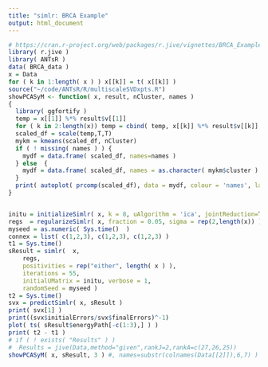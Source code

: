 ```yaml
---
title: "simlr: BRCA Example"
output: html_document
---
```



```r
# https://cran.r-project.org/web/packages/r.jive/vignettes/BRCA_Example.html
library( r.jive )
library( ANTsR )
data( BRCA_data )
x = Data
for ( k in 1:length( x ) ) x[[k]] = t( x[[k]] )
source("~/code/ANTsR/R/multiscaleSVDxpts.R")
showPCASyM <- function( x, result, nCluster, names )
{
  library( ggfortify )
  temp = x[[1]] %*% result$v[[1]]
  for ( k in 2:length(x)) temp = cbind( temp, x[[k]] %*% result$v[[k]] )
  scaled_df = scale(temp,T,T)
  mykm = kmeans(scaled_df, nCluster)
  if ( ! missing( names ) ) {
    mydf = data.frame( scaled_df, names=names )
  } else  {
    mydf = data.frame( scaled_df, names = as.character( mykm$cluster ) )
  }
  print( autoplot( prcomp(scaled_df), data = mydf, colour = 'names', label = F ) )
}


initu = initializeSimlr( x, k = 8, uAlgorithm = 'ica', jointReduction=T )
regs  = regularizeSimlr( x, fraction = 0.05, sigma = rep(2,length(x)) )
myseed = as.numeric( Sys.time()  )
connex = list( c(1,2,3), c(1,2,3), c(1,2,3) )
t1 = Sys.time()
sResult = simlr(  x,
    regs,
    positivities = rep("either", length( x ) ),
    iterations = 55,
    initialUMatrix = initu, verbose = 1,
    randomSeed = myseed )
t2 = Sys.time()
svx = predictSimlr( x, sResult )
print( svx[1] )
print((svx$initialErrors/svx$finalErrors)^-1)
plot( ts( sResult$energyPath[-c(1:3),] ) )
print( t2 - t1 )
# if ( ! exists( "Results" ) )
#  Results = jive(Data,method="given",rankJ=2,rankA=c(27,26,25))
showPCASyM( x, sResult, 3 ) #, names=substr(colnames(Data[[2]]),6,7) )
```
